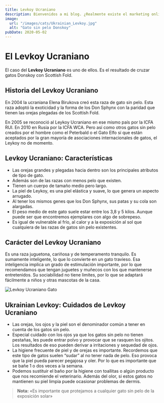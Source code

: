 ```yaml
---
title: Levkoy Ucraniano
description: Bienvenidos a mi blog. ¿Realmente existe el marketing online para fotógrafos? ¡Sí! Y vamos a intentar hacer crecer nuestro negocio.
image: 
  url: "/images/cats/Ukrainian_Levkoy.jpg"
  alt: "Gato sin pelo Donskoy"
pubDate: 2020-05-02
---
```

# El Levkoy Ucraniano
El caso del **Levkoy Ucraniano** es uno de ellos. Es el resultado de cruzar gatos Donskoy con Scottish Fold.

## Historia del Levkoy Ucraniano
En 2004 la ucraniana Elena Birukova creó esta raza de gato sin pelo. Esta raza adoptó la exoticidad y la forma de los Don Sphynx con la paridad que tienen las orejas plegadas de los Scottish Fold.

En 2005 se reconoció al Leykoy Ucraniano en ese mismo país por la ICFA RUI. En 2010 en Rusia por la ICFA WCA. Pero así como otros gatos sin pelo creados por el hombre como el Peterbald o el Gato Elfo sí que están aceptados por la gran mayoría de asociaciones internacionales de gatos, el Leykoy no de momento.

## Levkoy Ucraniano: Características
- Las orejas grandes y plegadas hacia dentro son los principales atributos de tipo de gato.
- Además son de las razas con menos pelo que existen.
- Tienen un cuerpo de tamaño medio pero largo.
- La piel de Leykoy, es una piel elástica y suave, lo que genera un aspecto arrugado.
- Al tener los mismos genes que los Don Sphynx, sus patas y su cola son alargadas.
- El peso medio de este gato suele estar entre los 3,8 y 5 kilos. Aunque puede ser que encontremos ejemplares con algo de sobrepeso.
- Es igual de vulnerable al frío, al calor y a la exposición al sol que cualquiera de las razas de gatos sin pelo existentes.

## Carácter del Levkoy Ucraniano
Es una raza juguetona, cariñosa y de temperamento tranquilo. Es sumamente inteligente, lo que lo convierte en un gato travieso. Esa inteligencia implica un grado de estimulación importante, por lo que recomendamos que tengan juguetes y muñecos con los que mantenerse entretenidos.
Su sociabilidad no tiene limites, por lo que se adaptará fácilmente a niños y otras mascotas de la casa.

![Levkoy Ucraniano Gato](/images/cats/Ukrainian_Levkoy_02.jpg)

## Ukrainian Levkoy: Cuidados de Levkoy Ucraniano
- Las orejas, los ojos y la piel son el denominador común a tener en cuenta de los gatos sin pelo.
- Especial cuidado con los ojos ya que los gatos sin pelo no tienen pestañas, les puede entrar polvo y provocar que se rasquen los ojitos. Los resultados de eso pueden derivar a irritaciones y sequedad de ojos.
- La higiene frecuente de piel y de orejas es importante. Recordemos que este tipo de gatos suelen “sudar” al no tener nada de pelo. Eso provoca que la piel pueda parecer pegajosa y oler. Por lo que es importante que se bañe 1 o dos veces a la semana.
- Podemos sustituir el baño por la higiene con toallitas o algún producto que nos recomiende el veterinario. Además del olor, si estos gatos no mantienen su piel limpia puede ocasionar problemas de dermis.

> **Nota:** «Es importante que protejamos a cualquier gato sin pelo de la exposición solar»
